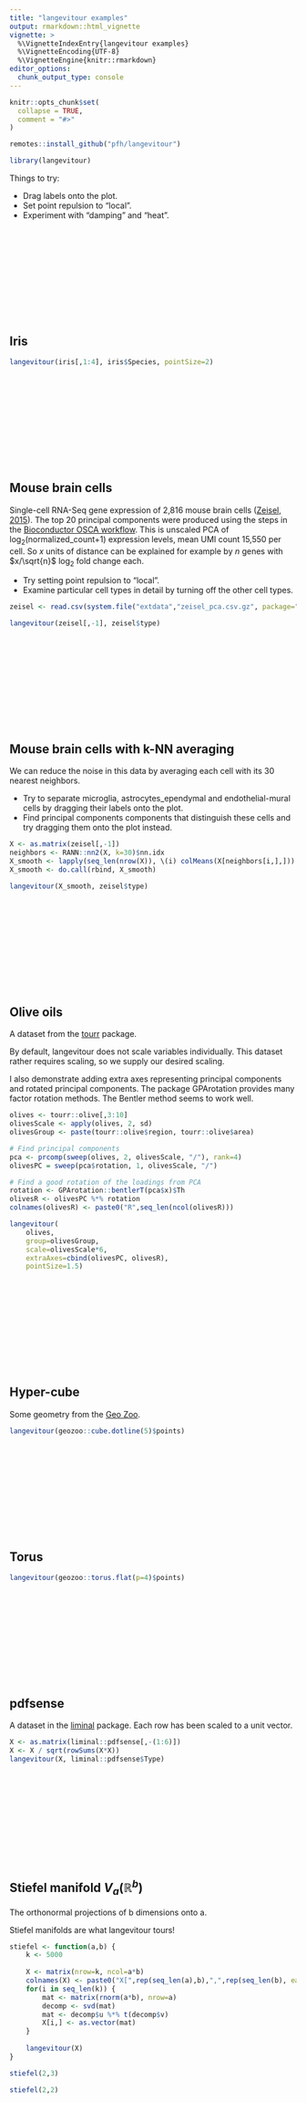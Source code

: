 ```yaml
---
title: "langevitour examples"
output: rmarkdown::html_vignette
vignette: >
  %\VignetteIndexEntry{langevitour examples}
  %\VignetteEncoding{UTF-8}
  %\VignetteEngine{knitr::rmarkdown}
editor_options: 
  chunk_output_type: console
---
```


<style>
h2,h3,h4 { margin-top: 200px; }
</style>

```r
knitr::opts_chunk$set(
  collapse = TRUE,
  comment = "#>"
)
```

```r
remotes::install_github("pfh/langevitour")
```

```r
library(langevitour)
```

Things to try:

* Drag labels onto the plot.
* Set point repulsion to "local".
* Experiment with "damping" and "heat".

## Iris

```r
langevitour(iris[,1:4], iris$Species, pointSize=2)
```


## Mouse brain cells

Single-cell RNA-Seq gene expression of 2,816 mouse brain cells ([Zeisel, 2015](https://pubmed.ncbi.nlm.nih.gov/25700174/)). The top 20 principal components were produced using the steps in the [Bioconductor OSCA workflow](http://bioconductor.org/books/3.13/OSCA.workflows/zeisel-mouse-brain-strt-seq.html). This is unscaled PCA of log$_2$(normalized_count+1) expression levels, mean UMI count 15,550 per cell. So $x$ units of distance can be explained for example by $n$ genes with $x/\sqrt{n}$ log$_2$ fold change each.

* Try setting point repulsion to "local".
* Examine particular cell types in detail by turning off the other cell types.

```r
zeisel <- read.csv(system.file("extdata","zeisel_pca.csv.gz", package="langevitour"))

langevitour(zeisel[,-1], zeisel$type)
```


## Mouse brain cells with k-NN averaging

We can reduce the noise in this data by averaging each cell with its 30 nearest neighbors.

* Try to separate microglia, astrocytes_ependymal and endothelial-mural cells by dragging their labels onto the plot.
* Find principal components components that distinguish these cells and try dragging them onto the plot instead.

```r
X <- as.matrix(zeisel[,-1])
neighbors <- RANN::nn2(X, k=30)$nn.idx
X_smooth <- lapply(seq_len(nrow(X)), \(i) colMeans(X[neighbors[i,],]))
X_smooth <- do.call(rbind, X_smooth)

langevitour(X_smooth, zeisel$type)
```



## Olive oils

A dataset from the [tourr](http://ggobi.github.io/tourr/) package.

By default, langevitour does not scale variables individually. This dataset rather requires scaling, so we supply our desired scaling.

I also demonstrate adding extra axes representing principal components and rotated principal components. The package GPArotation provides many factor rotation methods. The Bentler method seems to work well.

```r
olives <- tourr::olive[,3:10]
olivesScale <- apply(olives, 2, sd)
olivesGroup <- paste(tourr::olive$region, tourr::olive$area)

# Find principal components
pca <- prcomp(sweep(olives, 2, olivesScale, "/"), rank=4)
olivesPC = sweep(pca$rotation, 1, olivesScale, "/")

# Find a good rotation of the loadings from PCA
rotation <- GPArotation::bentlerT(pca$x)$Th
olivesR <- olivesPC %*% rotation
colnames(olivesR) <- paste0("R",seq_len(ncol(olivesR)))

langevitour(
    olives, 
    group=olivesGroup, 
    scale=olivesScale*6, 
    extraAxes=cbind(olivesPC, olivesR),
    pointSize=1.5)
```


## Hyper-cube

Some geometry from the [Geo Zoo](https://github.com/schloerke/geozoo).

```r
langevitour(geozoo::cube.dotline(5)$points)
```

## Torus

```r
langevitour(geozoo::torus.flat(p=4)$points)
```

## pdfsense

A dataset in the [liminal](https://sa-lee.github.io/liminal/) package. Each row has been scaled to a unit vector.

```r
X <- as.matrix(liminal::pdfsense[,-(1:6)])
X <- X / sqrt(rowSums(X*X))
langevitour(X, liminal::pdfsense$Type)
```

## Stiefel manifold $V_a(\mathbb{R}^b)$

The orthonormal projections of b dimensions onto a.

Stiefel manifolds are what langevitour tours!

```r
stiefel <- function(a,b) {
    k <- 5000
    
    X <- matrix(nrow=k, ncol=a*b)
    colnames(X) <- paste0("X[",rep(seq_len(a),b),",",rep(seq_len(b), each=a),"]")
    for(i in seq_len(k)) {
        mat <- matrix(rnorm(a*b), nrow=a)
        decomp <- svd(mat)
        mat <- decomp$u %*% t(decomp$v)
        X[i,] <- as.vector(mat)
    }
    
    langevitour(X)
}

stiefel(2,3)
```

```r
stiefel(2,2)
```